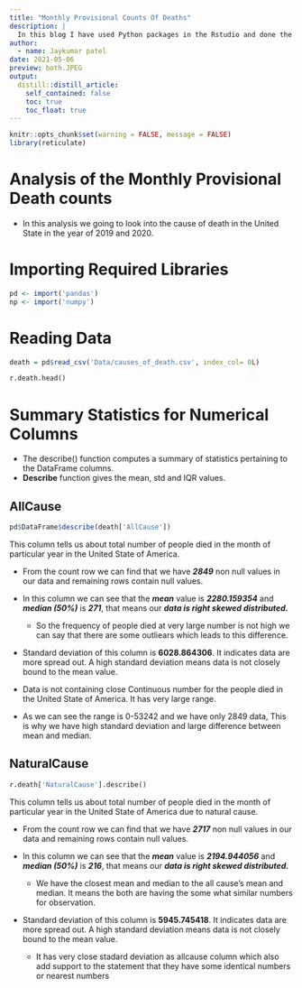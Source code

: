 ```yaml
---
title: "Monthly Provisional Counts Of Deaths"
description: |
  In this blog I have used Python packages in the Rstudio and done the EDA as well as Summary Statistics on the cause of the death in the united state of america in the year 2019 and 2020.
author:
  - name: Jaykumar patel
date: 2021-05-06
preview: both.JPEG
output:
  distill::distill_article:
    self_contained: false
    toc: true
    toc_float: true
---
```


```r
knitr::opts_chunk$set(warning = FALSE, message = FALSE)
library(reticulate)
```

# Analysis of the Monthly Provisional Death counts

-   In this analysis we going to look into the cause of death in the United State in the year of 2019 and 2020.

# Importing Required Libraries

```r
pd <- import('pandas')
np <- import('numpy')
```

# Reading Data

```r
death = pd$read_csv('Data/causes_of_death.csv', index_col= 0L)
```


```python
r.death.head()
```


# Summary Statistics for Numerical Columns

-   The describe() function computes a summary of statistics pertaining to the DataFrame columns.
-   **Describe** function gives the mean, std and IQR values.

## AllCause


```r

pd$DataFrame$describe(death['AllCause'])

```

This column tells us about total number of people died in the month of particular year in the United State of America.

-   From the count row we can find that we have ***2849*** non null values in our data and remaining rows contain null values.

-   In this column we can see that the ***mean*** value is ***2280.159354*** and ***median (50%)*** is ***271***, that means our ***data is right skewed distributed.***

    -   So the frequency of people died at very large number is not high we can say that there are some outliears which leads to this difference.

-   Standard deviation of this column is **6028.864306**. It indicates data are more spread out. A high standard deviation means data is not closely bound to the mean value.

-   Data is not containing close Continuous number for the people died in the United State of America. It has very large range.

-   As we can see the range is 0-53242 and we have only 2849 data, This is why we have high standard deviation and large difference between mean and median.

## NaturalCause

```python
r.death['NaturalCause'].describe()
```

This column tells us about total number of people died in the month of particular year in the United State of America due to natural cause.

*  From the count row we can find that we have ***2717*** non null values in our data and remaining rows contain null values. 

*  In this column we can see that the ***mean*** value is ***2194.944056*** and ***median (50%)*** is ***216***, that means our ***data is right skewed distributed.*** 

    *  We have the closest mean and median to the all cause's mean and median. It means the both are having the some what similar numbers for observation.

*  Standard deviation of this column is **5945.745418**. It indicates data are more spread out. A high standard deviation means data is not closely bound to the mean value. 

    *  It has very close stadard deviation as allcause column which also add support to the statement that they have some identical numbers or nearest numbers
























